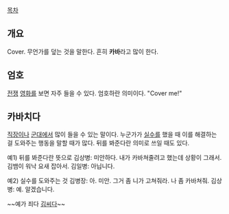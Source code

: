 [[목차]]
== 개요 ==
Cover. 무언가를 덮는 것을 말한다. 흔히 '''카바'''라고 많이 한다.
== 엄호 ==
[[전쟁]] [[영화]]를 보면 자주 들을 수 있다. 엄호하란 의미이다. "Cover me!"
== 카바치다 ==
[[직장]]이나 [[군대]]에서 많이 들을 수 있는 말이다. 누군가가 [[실수]]를 했을 때 이를 해결하는 걸 도와주는 행동을 말할 때가 많다. 뒤를 봐준다란 의미로 쓰일 때도 있다.

예1) 뒤를 봐준다란 뜻으로
김상병: 미안하다. 내가 카바쳐줄려고 했는데 상황이 그래서. 김뱀이 워낙 요새 잡아서.
김일병: 아닙니다.

예2) 실수를 도와주는 것
김병장: 아. 미안. 그거 좀 니가 고쳐줘라. 나 좀 카바쳐줘.
김상병: 예. 알겠습니다.

~~예가 죄다 [[김씨]]다~~
